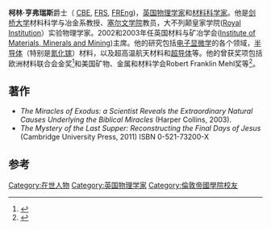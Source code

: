 '''柯林·亨弗瑞斯'''爵士（{{lang|en|Sir '''Colin J. Humphreys'''}} [[Order_of_the_British_Empire|CBE]], [[FRS|FRS]], [[FREng|FREng]])，[[英国|英国]][[物理学家|物理学家]]和[[材料科学家|材料科学家]]。他是[[剑桥大学|剑桥大学]]材料科学与冶金系教授、[[剑桥大学塞尔文学院|塞尔文学院]]教员，大不列颠皇家学院([[Royal_Institution|Royal Institution]]）实验物理学家。2002和2003年任英国材料与矿冶学会([[Institute_of_Materials,_Minerals_and_Mining|Institute of Materials, Minerals and Mining]])主席。他的研究包括[[电子显微学|电子显微学]]的各个领域，[[半导体|半导体]]（特别是[[氮化镓|氮化镓]]）材料，以及超高温航天材料和[[超导体|超导体]]等。他的曾获奖项包括欧洲材料联合会金奖<ref>{{cite web |url=http://www.fems.org/awards/index.php |title=存档副本 |accessdate=2010-06-19 |deadurl=yes |archiveurl=https://web.archive.org/web/20100326064950/http://www.fems.org/awards/index.php |archivedate=2010-03-26 }}</ref>和美国矿物、金属和材料学会Robert Franklin Mehl奖等<ref>{{Cite web |url=http://www.tms.org/society/Honors/2003/Mehl2003.html |title=存档副本 |access-date=2010-06-19 |archive-date=2016-04-07 |archive-url=https://web.archive.org/web/20160407094428/http://www.tms.org/Society/Honors/2003/Mehl2003.html |dead-url=no }}</ref>。

==著作==
* ''The Miracles of Exodus: a Scientist Reveals the Extraordinary Natural Causes Underlying the Biblical Miracles'' (Harper Collins, 2003).
* ''The Mystery of the Last Supper: Reconstructing the Final Days of Jesus'' (Cambridge University Press, 2011) ISBN 0-521-73200-X

==参考==
{{reflist}}
{{皇家奖章获得者}}
{{DEFAULTSORT:Humphreys, Colin J.}}
[[Category:在世人物|Category:在世人物]]
[[Category:英国物理学家|Category:英国物理学家]]
[[Category:倫敦帝國學院校友|Category:倫敦帝國學院校友]]